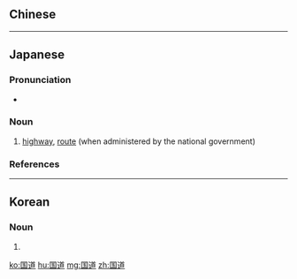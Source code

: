 ==Chinese==
{{zh-see|國道}}

----

==Japanese==
{{ja-kanjitab|こく|どう|yomi=o}}

===Pronunciation===
* {{ja-pron|こくどう|y=o|acc=0|acc_ref=NHK}}

===Noun===
{{ja-noun|こくどう|kyu=國道}}

# [[highway]], [[route]] (when administered by the national government)

===References===
<references/>

----

==Korean==
{{ko-hanjatab}}

===Noun===
{{ko-noun|hj|hangeul=국도}}

# {{hanja form of|국도|[[highway]]}}

[[ko:国道]]
[[hu:国道]]
[[mg:国道]]
[[zh:国道]]